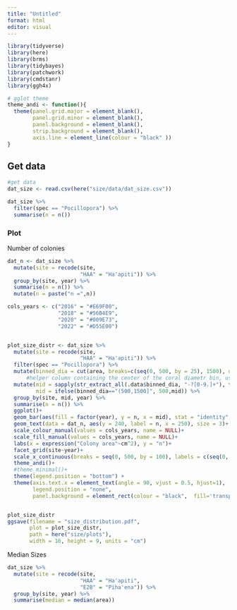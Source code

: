 ```yaml
---
title: "Untitled"
format: html
editor: visual
---
```


```r
library(tidyverse)
library(here)
library(brms)
library(tidybayes)
library(patchwork)
library(cmdstanr)
library(ggh4x)
```

```r
# gglot theme
theme_andi <- function(){
  theme(panel.grid.major = element_blank(),
        panel.grid.minor = element_blank(),
        panel.background = element_blank(), 
        strip.background = element_blank(),
        axis.line = element_line(colour = "black" ))
}
```

## Get data

```r
#get data
dat_size <- read.csv(here("size/data/dat_size.csv"))
```

```r
dat_size %>% 
  filter(spec == "Pocillopora") %>% 
  summarise(n = n())
```

### Plot

Number of colonies

```r
dat_n <- dat_size %>% 
  mutate(site = recode(site, 
                       "HAA" = "Ha'apiti")) %>% 
  group_by(site, year) %>% 
  summarise(n = n()) %>% 
  mutate(n = paste("n =",n))

```

```r
cols_years <- c("2016" = "#E69F00",
                "2018" = "#56B4E9",
                "2020" = "#009E73",
                "2022" = "#D55E00")


plot_size_distr <- dat_size %>% 
  mutate(site = recode(site, 
                       "HAA" = "Ha'apiti")) %>% 
  filter(spec == "Pocillopora") %>% 
  mutate(binned_dia = cut(area, breaks=c(seq(0, 500, by = 25), 1500), dig.lab=10)) %>% 
      #helper column containing the center of the coral diametr bin, used for plots
  mutate(mid = sapply(str_extract_all(.data$binned_dia, "-?[0-9.]+"), function(x) mean(as.numeric(x))),
         mid = ifelse(binned_dia=="(500,1500]", 500,mid)) %>% 
  group_by(site, mid, year) %>% 
  summarise(n = n()) %>% 
  ggplot()+
  geom_bar(aes(fill = factor(year), y = n, x = mid), stat = "identity", linewidth = 0, width = 24)+
  geom_text(data = dat_n, aes(y = 240, label = n, x = 250), size = 3)+
  scale_colour_manual(values = cols_years, name = NULL)+
  scale_fill_manual(values = cols_years, name = NULL)+
  labs(x = expression("Colony area"~cm^2), y = "n")+
  facet_grid(site~year)+
  scale_x_continuous(breaks = seq(0, 500, by = 100), labels = c(seq(0, 400, by = 100), ">500"))+
  theme_andi()+
  #theme_minimal()+
  theme(legend.position = "bottom") + 
  theme(axis.text.x = element_text(angle = 90, vjust = 0.5, hjust=1),
        legend.position = "none",
        panel.background = element_rect(colour = "black",  fill='transparent'))


plot_size_distr
ggsave(filename = "size_distribution.pdf",
       plot = plot_size_distr, 
       path = here("size/plots"),
       width = 16, height = 9, units = "cm")

```

Median Sizes

```r
dat_size %>% 
  mutate(site = recode(site, 
                       "HAA" = "Ha'apiti",
                       "E2B" = "Piha'ena")) %>% 
  group_by(site, year) %>% 
  summarise(median = median(area))
```
